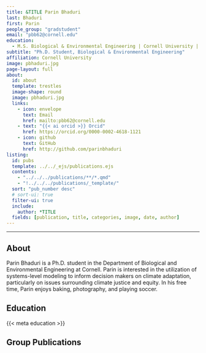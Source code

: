 ```yaml
---
title: &TITLE Parin Bhaduri
last: Bhaduri
first: Parin
people_group: "gradstudent"
email: "pbb62@cornell.edu"
education:
  - M.S. Biological & Environmental Engineering | Cornell University | 2025 <br> B.S. Environmental Health and Engineering | Johns Hopkins University | 2021 <br> B.A. Public Health Studies | Johns Hopkins University | 2021
subtitle: "Ph.D. Student, Biological & Environmental Engineering"
affiliation: Cornell University
image: pbhaduri.jpg
page-layout: full
about: 
  id: about
  template: trestles
  image-shape: round
  image: pbhaduri.jpg
  links:
    - icon: envelope
      text: Email
      href: mailto:pbb62@cornell.edu
    - text: "{{< ai orcid >}} Orcid"
      href: https://orcid.org/0000-0002-4618-1121
    - icon: github
      text: GitHub 
      href: http://github.com/parinbhaduri
listing:
  id: pubs
  template: ../../_ejs/publications.ejs 
  contents: 
    - "../../../publications/**/*.qmd"
    - "!../../../publications/_template/"
  sort: "pub_number desc"
  # sort-ui: true
  filter-ui: true
  include:
    author: *TITLE
  fields: [publication, title, categories, image, date, author]
---
```


<hr>

## About 

:::{#about}


Parin Bhaduri is a Ph.D. student in the Department of Biological and Environmental Engineering at Cornell.  Parin is interested in the utilization of systems-level modeling to inform decision makers on climate adaptation, particularly on issues surrounding climate justice and equity. In his free time, Parin enjoys baking, photography, and playing soccer.


## Education


{{< meta education >}}

:::

<p>

## Group Publications

:::{#pubs}
:::

